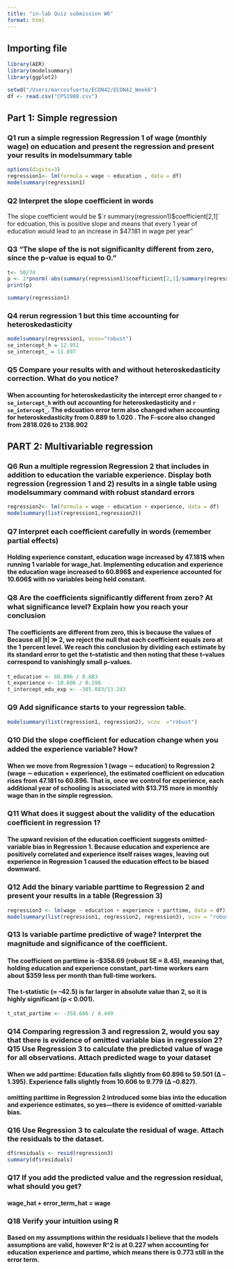 ```yaml
---
title: "in-lab Quiz submission W6"
format: html
---
```




## Importing file
```r
library(AER)
library(modelsummary)
library(ggplot2)

setwd("/Users/marcosfuerte/ECON42/ECON42_Week6")
df <- read.csv("CPS1988.csv")
```

## Part 1: Simple regression

### Q1 run a simple regression Regression 1 of wage (monthly wage) on education and present the regression and present your results in modelsummary table
```r
options(digits=3)
regression1<- lm(formula = wage ~ education , data = df)
modelsummary(regression1)
```

### Q2 Interpret the slope coeﬀicient in words

The slope coefficient would be $`r summary(regression1)$coefficient[2,1]` for  edcuation, this is positive slope and means that every 1 year of education would lead to an increase in $47.181 in wage per year"

### Q3 "The slope of the is not significanlty different from zero, since the p-value is equal to 0."
```r
t<- 50/74
p <- 2*pnorm(-abs(summary(regression1)$coefficient[2,1]/summary(regression1)$coefficient[2,2]))
print(p)

summary(regression1)
```

### Q4 rerun regression 1 but this time accounting for heteroskedasticity

```r
modelsummary(regression1, vcov="robust")
se_intercept_h = 12.951
se_intercept_ = 11.897
```

### Q5  Compare your results with and without heteroskedasticity correction. What do you notice?

#### When accounting for heteroskedasticity the intercept error changed to `r se_intercept_h` with out accounting for heteroskedasticity and `r se_intercept_`. The edcuation error term also changed when accounting for heteroskedasticity from 0.889 to 1.020 . The F-score also changed from 2818.026 to 2138.902

## PART 2: Multivariable regression
### Q6 Run a multiple regression Regression 2 that includes in addition to education the variable experience. Display both regression (regression 1 and 2) results in a single table using modelsummary command with robust standard errors
```r
regression2<- lm(formula = wage ~ education + experience, data = df)
modelsummary(list(regression1,regression2))
```

### Q7 Interpret each coeﬀicient carefully in words (remember partial effects)

#### Holding experience constant, education wage increased by 47.181$ when running 1 variable for wage_hat. Implementing education and experience the education wage increased to 60.896$ and experience accounted for 10.606$ with no variables being held constant.

### Q8 Are the coeﬀicients significantly different from zero? At what significance level? Explain how you reach your conclusion

#### The coefficients are different from zero, this is because the values of Because all |t| ≫ 2, we reject the null that each coefficient equals zero at the 1 percent level. We reach this conclusion by dividing each estimate by its standard error to get the t–statistic and then noting that these t–values correspond to vanishingly small p-values.

```r
t_education <- 60.896 / 0.883
t_experience <- 10.606 / 0.196
t_intercept_edu_exp <- -385.083/13.243
```

### Q9 Add significance starts to your regression table. 
```r
modelsummary(list(regression1, regression2), vcov  ="robust")
```

### Q10 Did the slope coeﬀicient for education change when you added the experience variable? How?


#### When we move from Regression 1 (wage ∼ education) to Regression 2 (wage ∼ education + experience), the estimated coefficient on education rises from 47.181 to 60.896. That is, once we control for experience, each additional year of schooling is associated with $13.715 more in monthly wage than in the simple regression. 

### Q11 What does it suggest about the validity of the education coeﬀicient in regression 1?


#### The upward revision of the education coefficient suggests omitted-variable bias in Regression 1. Because education and experience are positively correlated and experience itself raises wages, leaving out experience in Regression 1 caused the education effect to be biased downward. 

### Q12 Add the binary variable parttime to Regression 2 and present your results in a table (Regression 3)
```r
regression3 <- lm(wage ~ education + experience + parttime, data = df)
modelsummary(list(regression1, regression2, regression3), vcov = "robust")
```

### Q13 Is variable partime predictive of wage? Interpret the magnitude and significance of the coeﬀicient.

#### The coefficient on parttime is –$358.69 (robust SE ≈ 8.45), meaning that, holding education and experience constant, part-time workers earn about $359 less per month than full-time workers.

#### The t-statistic (≈ –42.5) is far larger in absolute value than 2, so it is highly significant (p < 0.001).

```r
t_stat_partime <- -358.686 / 8.449
```


### Q14 Comparing regression 3 and regression 2, would you say that there is evidence of omitted variable bias in regression 2? Q15 Use Regression 3 to calculate the predicted value of wage for all observations. Attach predicted wage to your dataset

#### When we add parttime: Education falls slightly from 60.896 to 59.501 (∆  –1.395). Experience falls slightly from 10.606 to 9.779 (∆  –0.827).

#### omitting parttime in Regression 2 introduced some bias into the education and experience estimates, so yes—there is evidence of omitted-variable bias.

### Q16 Use Regression 3 to calculate the residual of wage. Attach the residuals to the dataset. 
```r
df$residuals <- resid(regression3)
summary(df$residuals)
```

### Q17 If you add the predicted value and the regression residual, what should you get?

#### wage_hat + error_term_hat = wage

### Q18 Verify your intuition using R 
#### Based on my assumptions within the residuals I believe that the models assumptions are valid, however R^2 is at 0.227 when accounting for education experience and partime, which means there is 0.773 still in the error term. 